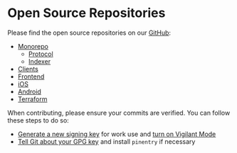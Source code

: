 # Open Source Repositories

Please find the open source repositories on our [GitHub](https://github.com/dydxprotocol):

* [Monorepo](https://github.com/dydxprotocol/v4-chain)
    * [Protocol](https://github.com/dydxprotocol/v4-chain/tree/main/protocol)
    * [Indexer](https://github.com/dydxprotocol/v4-chain/tree/main/indexer)
* [Clients](https://github.com/dydxprotocol/v4-clients)
* [Frontend](https://github.com/dydxprotocol/v4-web)
* [iOS](https://github.com/dydxprotocol/v4-native-ios)
* [Android](https://github.com/dydxprotocol/v4-native-android)
* [Terraform](https://github.com/dydxprotocol/v4-infrastructure)

When contributing, please ensure your commits are verified. You can follow these steps to do so:
* [Generate a new signing key](https://docs.github.com/en/authentication/managing-commit-signature-verification/generating-a-new-gpg-key) for work use and [turn on Vigilant Mode](https://docs.github.com/en/authentication/managing-commit-signature-verification/displaying-verification-statuses-for-all-of-your-commits)
* [Tell Git about your GPG key](https://docs.github.com/en/authentication/managing-commit-signature-verification/telling-git-about-your-signing-key) and install `pinentry` if necessary
